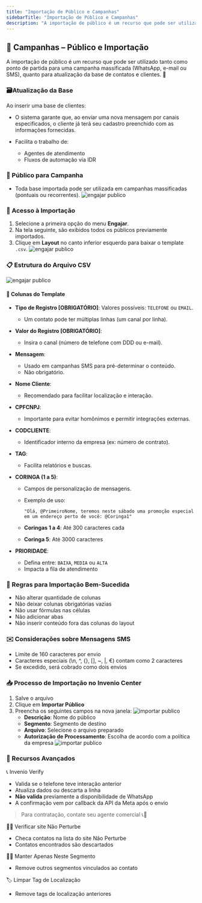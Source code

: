 ```yaml
---
title: "Importação de Público e Campanhas"
sidebarTitle: "Importação de Público e Campanhas"
description: "A importação de público é um recurso que pode ser utilizado tanto como ponto de partida para uma campanha massificada (WhatsApp, e-mail ou SMS) quanto para atualização da sua base de contatos e clientes."
---
```


## 📣 Campanhas – Público e Importação

A importação de público é um recurso que pode ser utilizado tanto como ponto de partida para uma campanha massificada (WhatsApp, e-mail ou SMS), quanto para atualização da base de contatos e clientes. 🎯

### 🗃️Atualização da Base

Ao inserir uma base de clientes:

* O sistema garante que, ao enviar uma nova mensagem por canais especificados, o cliente já terá seu cadastro preenchido com as informações fornecidas.
* Facilita o trabalho de:

  * Agentes de atendimento
  * Fluxos de automação via IDR

### 🎯 Público para Campanha

* Toda base importada pode ser utilizada em campanhas massificadas (pontuais ou recorrentes).
![engajar publico](https://robbublob.blob.core.windows.net/docs/engajarpub.png)

### 🧭 Acesso à Importação

1. Selecione a primeira opção do menu **Engajar**.
2. Na tela seguinte, são exibidos todos os públicos previamente importados.
3. Clique em **Layout** no canto inferior esquerdo para baixar o template `.csv`.
![engajar publico](https://robbublob.blob.core.windows.net/docs/engajarpub1.png)

### 📋 Estrutura do Arquivo CSV
![engajar publico](https://robbublob.blob.core.windows.net/docs/engajarpub2.png) 
#### 🧱 Colunas do Template

* **Tipo de Registro \[OBRIGATÓRIO]**: Valores possíveis: `TELEFONE` ou `EMAIL`.

  * Um contato pode ter múltiplas linhas (um canal por linha).

* **Valor do Registro \[OBRIGATÓRIO]**:

  * Insira o canal (número de telefone com DDD ou e-mail).

* **Mensagem**:

  * Usado em campanhas SMS para pré-determinar o conteúdo.
  * Não obrigatório.

* **Nome Cliente**:

  * Recomendado para facilitar localização e interação.

* **CPFCNPJ**:

  * Importante para evitar homônimos e permitir integrações externas.

* **CODCLIENTE**:

  * Identificador interno da empresa (ex: número de contrato).

* **TAG**:

  * Facilita relatórios e buscas.

* **CORINGA (1 a 5)**:

  * Campos de personalização de mensagens.
  * Exemplo de uso:

    ```
    "Olá, @PrimeiroNome, teremos neste sábado uma promoção especial em um endereço perto de você: @Coringa1"
    ```
  * **Coringas 1 a 4**: Até 300 caracteres cada
  * **Coringa 5**: Até 3000 caracteres

* **PRIORIDADE**:

  * Defina entre: `BAIXA`, `MEDIA` ou `ALTA`
  * Impacta a fila de atendimento

### 🚫 Regras para Importação Bem-Sucedida

* Não alterar quantidade de colunas
* Não deixar colunas obrigatórias vazias
* Não usar fórmulas nas células
* Não adicionar abas
* Não inserir conteúdo fora das colunas do layout

### ✉️ Considerações sobre Mensagens SMS

* Limite de 160 caracteres por envio
* Caracteres especiais (\n, ^, {}, \[], \~, |, €) contam como 2 caracteres
* Se excedido, será cobrado como dois envios

### 📥 Processo de Importação no Invenio Center

1. Salve o arquivo
2. Clique em **Importar Público**
3. Preencha os seguintes campos na nova janela:
![importar publico](https://robbublob.blob.core.windows.net/docs/importarpub.png) 
   * **Descrição**: Nome do público
   * **Segmento**: Segmento de destino
   * **Arquivo**: Selecione o arquivo preparado
   * **Autorização de Processamento**: Escolha de acordo com a política da empresa
![importar publico](https://robbublob.blob.core.windows.net/docs/importarpub1.png) 

### 🧠 Recursos Avançados

 📞 Invenio Verify

* Valida se o telefone teve interação anterior
* Atualiza dados ou descarta a linha
* **Não valida** previamente a disponibilidade de WhatsApp
* A confirmação vem por callback da API da Meta após o envio

> Para contratação, contate seu agente comercial 📞🤝

 🚫📵 Verificar site Não Perturbe

* Checa contatos na lista do site Não Perturbe
* Contatos encontrados são descartados

 📌📍 Manter Apenas Neste Segmento

* Remove outros segmentos vinculados ao contato

 🏷️ Limpar Tag de Localização

* Remove tags de localização anteriores
  